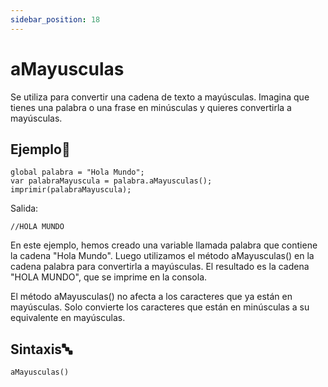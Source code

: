 ```yaml
---
sidebar_position: 18
---
```


# aMayusculas

Se utiliza para convertir una cadena de texto a mayúsculas. Imagina que tienes una palabra o una frase en minúsculas y quieres convertirla a mayúsculas. 

## Ejemplo📝

```dummy 
global palabra = "Hola Mundo";
var palabraMayuscula = palabra.aMayusculas();
imprimir(palabraMayuscula);
```
Salida:
```dummy
//HOLA MUNDO
```

En este ejemplo, hemos creado una variable llamada palabra que contiene la cadena "Hola Mundo". Luego utilizamos el método aMayusculas() en la cadena palabra para convertirla a mayúsculas. El resultado es la cadena "HOLA MUNDO", que se imprime en la consola.

El método aMayusculas() no afecta a los caracteres que ya están en mayúsculas. Solo convierte los caracteres que están en minúsculas a su equivalente en mayúsculas.

## Sintaxis🔤
```dummy
aMayusculas()
```
